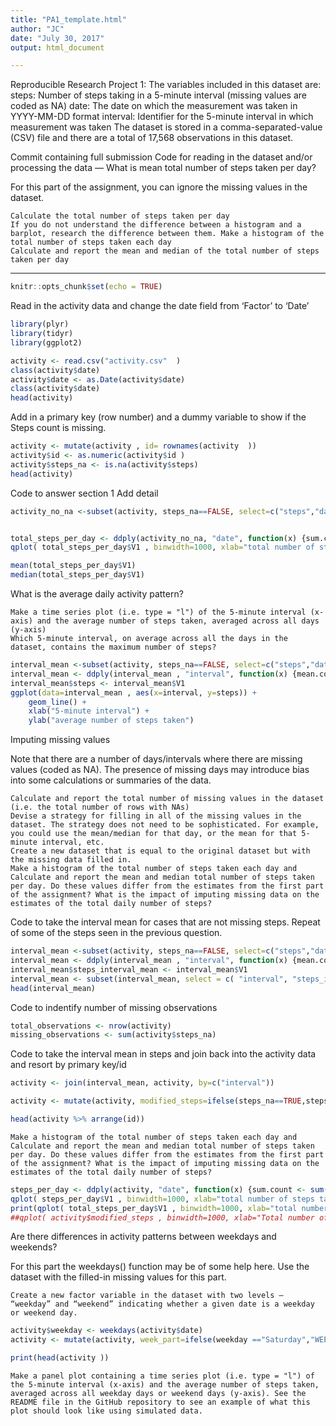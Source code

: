 ```yaml
---
title: "PA1_template.html"
author: "JC"
date: "July 30, 2017"
output: html_document

---
```

Reproducible Research Project 1:
The variables included in this dataset are:
steps: Number of steps taking in a 5-minute interval (missing values are coded as NA)
date: The date on which the measurement was taken in YYYY-MM-DD format
interval: Identifier for the 5-minute interval in which measurement was taken
The dataset is stored in a comma-separated-value (CSV) file 
and there are a total of 17,568 observations in this dataset.

Commit containing full submission
Code for reading in the dataset and/or processing the data
---
What is mean total number of steps taken per day?

For this part of the assignment, you can ignore the missing values in the dataset.

    Calculate the total number of steps taken per day
    If you do not understand the difference between a histogram and a barplot, research the difference between them. Make a histogram of the total number of steps taken each day
    Calculate and report the mean and median of the total number of steps taken per day
---

```r

knitr::opts_chunk$set(echo = TRUE)

```

Read in the activity data and change the date field from 'Factor' to 'Date'
``` r
library(plyr)
library(tidyr)
library(ggplot2)

activity <- read.csv("activity.csv"  ) 
class(activity$date)
activity$date <- as.Date(activity$date)
class(activity$date)
head(activity)
```
Add in a primary key (row number) and a dummy variable to show if the Steps count is missing.

``` r
activity <- mutate(activity , id= rownames(activity  ))
activity$id <- as.numeric(activity$id )
activity$steps_na <- is.na(activity$steps)
head(activity)

```

Code to answer section 1 Add detail
```r
activity_no_na <-subset(activity, steps_na==FALSE, select=c("steps","date", "interval", "id", "steps_na"))


total_steps_per_day <- ddply(activity_no_na, "date", function(x) {sum.count <- sum(x$steps)}) 
qplot( total_steps_per_day$V1 , binwidth=1000, xlab="total number of steps taken each day")

mean(total_steps_per_day$V1)
median(total_steps_per_day$V1)

```

What is the average daily activity pattern?

    Make a time series plot (i.e. type = "l") of the 5-minute interval (x-axis) and the average number of steps taken, averaged across all days (y-axis)
    Which 5-minute interval, on average across all the days in the dataset, contains the maximum number of steps?
    
```r
interval_mean <-subset(activity, steps_na==FALSE, select=c("steps","date", "interval", "id", "steps_na"))
interval_mean <- ddply(interval_mean , "interval", function(x) {mean.count <- mean(x$steps)})
interval_mean$steps <- interval_mean$V1
ggplot(data=interval_mean , aes(x=interval, y=steps)) +
    geom_line() +
    xlab("5-minute interval") +
    ylab("average number of steps taken")

```

Imputing missing values

Note that there are a number of days/intervals where there are missing values (coded as NA). The presence of missing days may introduce bias into some calculations or summaries of the data.

    Calculate and report the total number of missing values in the dataset (i.e. the total number of rows with NAs)
    Devise a strategy for filling in all of the missing values in the dataset. The strategy does not need to be sophisticated. For example, you could use the mean/median for that day, or the mean for that 5-minute interval, etc.
    Create a new dataset that is equal to the original dataset but with the missing data filled in.
    Make a histogram of the total number of steps taken each day and Calculate and report the mean and median total number of steps taken per day. Do these values differ from the estimates from the first part of the assignment? What is the impact of imputing missing data on the estimates of the total daily number of steps?

Code to take the interval mean for cases that are not missing steps. Repeat of some of the steps seen in the previous question.
```r
interval_mean <-subset(activity, steps_na==FALSE, select=c("steps","date", "interval", "id", "steps_na"))
interval_mean <- ddply(interval_mean , "interval", function(x) {mean.count <- mean(x$steps)})
interval_mean$steps_interval_mean <- interval_mean$V1
interval_mean <- subset(interval_mean, select = c( "interval", "steps_interval_mean"))
head(interval_mean)
```

Code to indentify number of missing observations
```r
total_observations <- nrow(activity)
missing_observations <- sum(activity$steps_na)
```

Code to take the interval mean in steps and join back into the activity data and resort by primary key/id
```r
activity <- join(interval_mean, activity, by=c("interval"))

activity <- mutate(activity, modified_steps=ifelse(steps_na==TRUE,steps_interval_mean,steps))

head(activity %>% arrange(id))
```

    Make a histogram of the total number of steps taken each day and Calculate and report the mean and median total number of steps taken per day. Do these values differ from the estimates from the first part of the assignment? What is the impact of imputing missing data on the estimates of the total daily number of steps?


```r
steps_per_day <- ddply(activity, "date", function(x) {sum.count <- sum(x$modified_steps)}) 
qplot( steps_per_day$V1 , binwidth=1000, xlab="total number of steps taken each day")
print(qplot( total_steps_per_day$V1 , binwidth=1000, xlab="total number of steps taken each day"))
##qplot( activity$modified_steps , binwidth=1000, xlab="Total number of steps taken each day-Modified Value")


```

Are there differences in activity patterns between weekdays and weekends?

For this part the weekdays() function may be of some help here. Use the dataset with the filled-in missing values for this part.

    Create a new factor variable in the dataset with two levels – “weekday” and “weekend” indicating whether a given date is a weekday or weekend day.

```r
activity$weekday <- weekdays(activity$date)
activity <- mutate(activity, week_part=ifelse(weekday =="Saturday","WEEKEND",ifelse(weekday =="Sunday","WEEKEND","WEEKDAY")))

print(head(activity ))

```

    Make a panel plot containing a time series plot (i.e. type = "l") of the 5-minute interval (x-axis) and the average number of steps taken, averaged across all weekday days or weekend days (y-axis). See the README file in the GitHub repository to see an example of what this plot should look like using simulated data.

```r

```